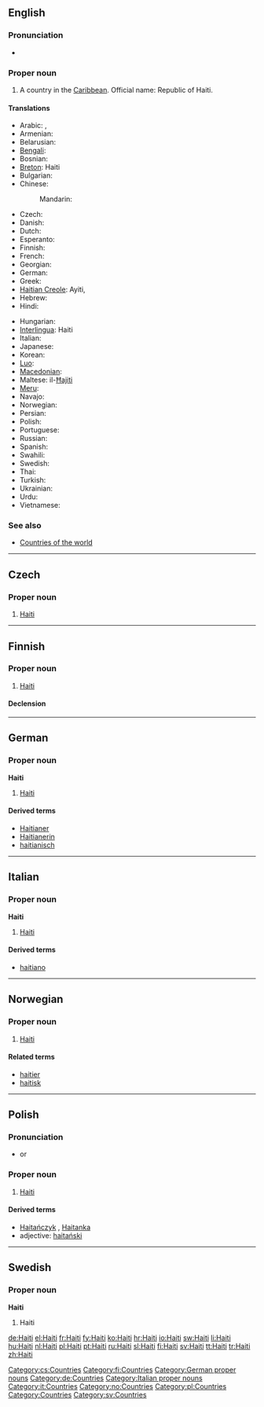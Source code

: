 ==English==

===Pronunciation===
* {{rhymes|eɪti}}

===Proper noun===
{{wikipedia}}
{{en-proper-noun}}

# A country in the [[Caribbean]]. Official name: Republic of Haiti.

====Translations====
{{trans-top|A country in the Caribbean}}
* Arabic: {{t|ar|هايتي|m|tr=haaytiy}},  {{t|ar|هاييتي|tr=haayiitii|alt=هايِيتي|sc=Arab}}
* Armenian: {{t|hy|Հայիթի|tr=Hayit’i|sc=Armn}}
* Belarusian: {{t|be|Гаіці|f|tr=Haíci|sc=Cyrl}}
* [[Bengali]]: {{t|bn|হাইতি|tr=hā'iti|sc=Beng}}
* Bosnian: {{t-|bs|Haiti|m}}
* [[Breton]]: Haiti
* Bulgarian: {{t|bg|Хаити|tr=Haiti|sc=Cyrl}}
* Chinese:
*: Mandarin: {{t-|cmn|海地|tr=Hǎidì|sc=Hani}}
* Czech: {{t-|cs|Haiti|n}}
* Danish: {{t-|da|Haiti}}
* Dutch: {{t+|nl|Haïti}}
* Esperanto: {{t-|eo|Haitio|xs=Esperanto}}
* Finnish: {{t+|fi|Haiti}}
* French: {{t+|fr|Haïti}}
* Georgian: {{t|ka|ჰაიტი|sc=Geor}}
* German: {{t+|de|Haiti}}
* Greek: {{t+|el|Αϊτή|n|tr=Aïtí}}
* [[Haitian Creole]]: Ayiti,  {{tø|ht|Ayiti}}
* Hebrew: {{t|he|האיטי|sc=Hebr}}
* Hindi: {{t|hi|हैती|tr=haitī|sc=Deva}}
{{trans-mid}}
* Hungarian: {{t+|hu|Haiti}}
* [[Interlingua]]: Haiti
* Italian: {{t-|it|Haiti}}
* Japanese: {{t+|ja|ハイチ|tr=Haichi}}
* Korean: {{t|ko|아이티|tr=Aiti|sc=Kore}}
* [[Luo]]: {{tø|luo|Haiti}}
* [[Macedonian]]: {{t|mk|Хаити|n|tr=Haíti}}
* Maltese: il-[[Ħajiti]]
* [[Meru]]: {{tø|mer|Haiti}}
* Navajo: {{tø|nv|Héítii}}
* Norwegian: {{t-|no|Haiti}}
* Persian: {{t|fa|هائیتی|sc=fa-Arab}}
* Polish: {{l|pl|Haiti}} {{n}}
* Portuguese: {{t+|pt|Haiti}}
* Russian: {{qualifier|indeclinable}} {{t|ru|Гаити|f|tr=Gaíti}}
* Spanish: {{t+|es|Haití}}
* Swahili: {{t+|sw|Haiti|xs=Swahili}}
* Swedish: {{t+|sv|Haiti}}
* Thai: {{t|th|ประเทศเฮติ|tr=pratheṣ̄ ḥeti|sc=Thai}}
* Turkish: {{t+|tr|Haiti}}
* Ukrainian: {{t|uk|Гаїті|f|tr=Hajíti|sc=Cyrl}}
* Urdu: {{t|ur|ہیٹی|tr=Haiti|sc=ur-Arab}}
* Vietnamese: {{t|vi|Haiti}}
{{trans-bottom}}

===See also===
* [[Appendix:Countries of the world|Countries of the world]]

----

==Czech==

===Proper noun===
{{cs-proper noun|g=n}}

# [[#English|Haiti]]

[[Category:cs:Countries]]

----

==Finnish==
{{wikipedia|lang=fi}}

===Proper noun===
{{infl|fi|proper noun}}

# [[#English|Haiti]]

====Declension====
{{fi-decl-risti|Hait|np=1}}

[[Category:fi:Countries]]

----

==German==
{{wikipedia|lang=de}}

===Proper noun===
'''Haiti''' {{n}}

# [[#English|Haiti]]

====Derived terms====
* [[Haitianer]]
* [[Haitianerin]]
* [[haitianisch]]

[[Category:German proper nouns]]
[[Category:de:Countries]]

----

==Italian==
{{wikipedia|lang=it}}

===Proper noun===
'''Haiti''' {{m}}

# [[#English|Haiti]]

====Derived terms====
* [[haitiano]]

[[Category:Italian proper nouns]]
[[Category:it:Countries]]

----

==Norwegian==

===Proper noun===
{{infl|no|proper noun}}

# [[#English|Haiti]]

====Related terms====
* [[haitier]]
* [[haitisk]]

[[Category:no:Countries]]

----

==Polish==

===Pronunciation===
* {{IPA|/xaˈiti/|lang=pl}} or {{IPAchar|/xaˈjiti/}}

===Proper noun===
{{infl|pl|proper noun|g=n}}

# [[#English|Haiti]]

====Derived terms====
* [[Haitańczyk]] {{m}}, [[Haitanka]] {{f}}
* adjective: [[haitański]]

[[Category:pl:Countries]]

----

==Swedish==

===Proper noun===
'''Haiti'''

# Haiti

[[Category:Countries]]
[[Category:sv:Countries]]

[[de:Haiti]]
[[el:Haiti]]
[[fr:Haiti]]
[[fy:Haiti]]
[[ko:Haiti]]
[[hr:Haiti]]
[[io:Haiti]]
[[sw:Haiti]]
[[li:Haiti]]
[[hu:Haiti]]
[[nl:Haiti]]
[[pl:Haiti]]
[[pt:Haiti]]
[[ru:Haiti]]
[[sl:Haiti]]
[[fi:Haiti]]
[[sv:Haiti]]
[[tt:Haiti]]
[[tr:Haiti]]
[[zh:Haiti]]